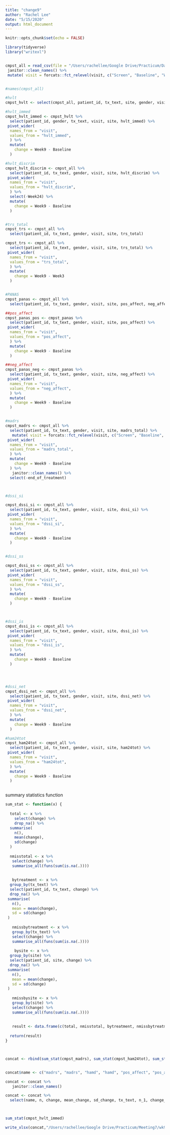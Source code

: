 ```yaml
---
title: "change9"
author: "Rachel Lee"
date: "5/15/2020"
output: html_document
---
```


```r
knitr::opts_chunk$set(echo = FALSE)
```

```r
library(tidyverse)
library("writexl")


cmpst_all = read_csv(file = "/Users/rachellee/Google Drive/Practicum/Data/cmpst_all.csv") %>%
 janitor::clean_names() %>%
 mutate( visit = forcats::fct_relevel(visit, c("Screen", "Baseline", "Week3", "Week6", "Week9", "Week14", "Week24")))


#names(cmpst_all)
```



```r

#hvlt
cmpst_hvlt <- select(cmpst_all, patient_id, tx_text, site, gender, visit, hvlt_immed, hvlt_discrim) 

#hvlt_immed
cmpst_hvlt_immed <- cmpst_hvlt %>%
  select(patient_id, gender, tx_text, visit, site, hvlt_immed) %>%
 pivot_wider(
  names_from = "visit",
  values_from = "hvlt_immed",
  ) %>%
  mutate(
    change = Week9 - Baseline
  )

#hvlt_discrim
cmpst_hvlt_discrim <- cmpst_all %>%
  select(patient_id, tx_text, gender, visit, site, hvlt_discrim) %>%
 pivot_wider(
  names_from = "visit",
  values_from = "hvlt_discrim",
  ) %>%
  select(-Week24) %>%
  mutate(
    change = Week9 - Baseline
  )


#trs_total
cmpst_trs <- cmpst_all %>%
  select(patient_id, tx_text, gender, visit, site, trs_total) 

cmpst_trs <- cmpst_all %>%
  select(patient_id, tx_text, gender, visit, site, trs_total) %>%
 pivot_wider(
  names_from = "visit",
  values_from = "trs_total",
  ) %>%
  mutate(
    change = Week9 - Week3
  )


#PANAS
cmpst_panas <- cmpst_all %>%
  select(patient_id, tx_text, gender, visit, site, pos_affect, neg_affect) 

##pos_affect
cmpst_panas_pos <- cmpst_panas %>%
  select(patient_id, tx_text, gender, visit, site, pos_affect) %>%
 pivot_wider(
  names_from = "visit",
  values_from = "pos_affect",
  ) %>%
  mutate(
    change = Week9 - Baseline
  )

##neg_affect
cmpst_panas_neg <- cmpst_panas %>%
  select(patient_id, tx_text, gender, visit, site, neg_affect) %>%
 pivot_wider(
  names_from = "visit",
  values_from = "neg_affect",
  ) %>%
  mutate(
    change = Week9 - Baseline
  )


#madrs
cmpst_madrs <- cmpst_all %>%
  select(patient_id, tx_text, gender, visit, site, madrs_total) %>%
   mutate( visit = forcats::fct_relevel(visit, c("Screen", "Baseline", "Week3", "Week6", "Week9", "Week14", "Week24"))) %>%
 pivot_wider(
  names_from = "visit",
  values_from = "madrs_total",
  ) %>%
  mutate(
    change = Week9 - Baseline
  ) %>%
   janitor::clean_names() %>%
  select(-end_of_treatment) 



#dssi_si

cmpst_dssi_si <- cmpst_all %>%
  select(patient_id, tx_text, gender, visit, site, dssi_si) %>%
 pivot_wider(
  names_from = "visit",
  values_from = "dssi_si",
  ) %>%
  mutate(
    change = Week9 - Baseline
  )


#dssi_ss

cmpst_dssi_ss <- cmpst_all %>%
  select(patient_id, tx_text, gender, visit, site, dssi_ss) %>%
 pivot_wider(
  names_from = "visit",
  values_from = "dssi_ss",
  ) %>%
  mutate(
    change = Week9 - Baseline
  )



#dssi_is
cmpst_dssi_is <- cmpst_all %>%
  select(patient_id, tx_text, gender, visit, site, dssi_is) %>%
 pivot_wider(
  names_from = "visit",
  values_from = "dssi_is",
  ) %>%
  mutate(
    change = Week9 - Baseline
  )




#dssi_net
cmpst_dssi_net <- cmpst_all %>%
  select(patient_id, tx_text, gender, visit, site, dssi_net) %>%
 pivot_wider(
  names_from = "visit",
  values_from = "dssi_net",
  ) %>%
  mutate(
    change = Week9 - Baseline
  )

#ham24tot
cmpst_ham24tot <- cmpst_all %>%
  select(patient_id, tx_text, gender, visit, site, ham24tot) %>%
 pivot_wider(
  names_from = "visit",
  values_from = "ham24tot",
  ) %>%
  mutate(
    change = Week9 - Baseline
  )



```





summary statistics function

```r


sum_stat <- function(x) {
  
  total <- x %>%
    select(change) %>%
    drop_na() %>%
  summarise(
    n(),
    mean(change),
    sd(change)
  )
  
  nmisstotal <- x %>%
   select(change) %>%
   summarise_all(funs(sum(is.na(.))))
    
    
   bytreatment <- x %>%
  group_by(tx_text) %>%
  select(patient_id, tx_text, change) %>%
  drop_na() %>%
 summarise(
   n(),
   mean = mean(change),
   sd = sd(change)
 )
   
   nmissbytreatment <- x %>%
   group_by(tx_text) %>%
   select(change) %>%
   summarise_all(funs(sum(is.na(.))))
   
    bysite <- x %>%
  group_by(site) %>%
  select(patient_id, site, change) %>%
  drop_na() %>%
 summarise(
   n(),
   mean = mean(change),
   sd = sd(change)
 )
   
   nmissbysite <- x %>%
   group_by(site) %>%
   select(change) %>%
   summarise_all(funs(sum(is.na(.))))
   
   
   result <- data.frame(c(total, nmisstotal, bytreatment, nmissbytreatment, bysite, nmissbysite))
   
  return(result)
}



concat <- rbind(sum_stat(cmpst_madrs), sum_stat(cmpst_ham24tot), sum_stat(cmpst_panas_pos), sum_stat(cmpst_panas_neg), sum_stat(cmpst_dssi_si), sum_stat(cmpst_dssi_ss), sum_stat(cmpst_dssi_is), sum_stat(cmpst_dssi_net))


concat$name <- c("madrs", "madrs", "hamd", "hamd", "pos_affect", "pos_affect", "neg_affect", "neg_affect", "dssi_si", "dssi_si", "dssi_ss", "dssi_ss", "dssi_is", "dssi_is", "dssi_net", "dssi_net")

concat <- concat %>%
   janitor::clean_names() 

concat <- concat %>%
  select(name, n, change, mean_change, sd_change, tx_text, n_1, change_1, mean, sd, site, n_2, change_2, mean_1, sd_1)



sum_stat(cmpst_hvlt_immed)
```

```r
write_xlsx(concat,"/Users/rachellee/Google Drive/Practicum/Meeting7/wk9change.xlsx")
```


